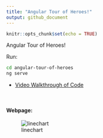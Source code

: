 ```yaml
---
title: "Angular Tour of Heroes!"
output: github_document
---
```


```r
knitr::opts_chunk$set(echo = TRUE)
```

Angular Tour of Heroes!


Run:
```bash
cd angular-tour-of-heroes
ng serve
```



- [Video Walkthrough of Code](https://northwestern.hosted.panopto.com/Panopto/Pages/Viewer.aspx?id=df61c623-425e-46fa-b145-ab020072fca4)


<br>

#### Webpage:


![linechart](https://raw.githubusercontent.com/papagorgio23/Northwestern/master/440%20-%20Application%20Engineering/Angular%20Tour%20of%20Heroes/heroes.png)
